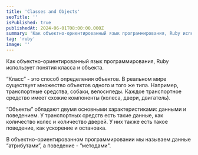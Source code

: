 ```yaml
---
title: 'Classes and Objects'
seoTitle: ''
isPublished: true
publishedAt: 2024-06-01T08:00:00.000Z
summary: 'Как объектно-ориентированный язык программирования, Ruby использует понятия класса и объекта. В объектно-ориентированном программировании мы называем данные “атрибутами”, а поведение - ”методами".'
tag: 'ruby'
image: ''
---
```


Как объектно-ориентированный язык программирования, Ruby использует понятия класса и объекта.

“Класс” - это способ определения объектов. В реальном мире существует множество объектов одного и того же типа. Например, транспортные средства, собаки, велосипеды. Каждое транспортное средство имеет схожие компоненты (колеса, двери, двигатель).

“Объекты” обладают двумя основными характеристиками: данными и поведением. У транспортных средств есть такие данные, как количество колес и количество дверей. У них также есть такое поведение, как ускорение и остановка.

В объектно-ориентированном программировании мы называем данные “атрибутами”, а поведение - ”методами".
